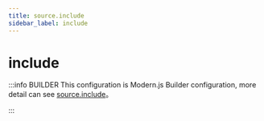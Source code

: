 ```yaml
---
title: source.include
sidebar_label: include
---
```

# include

:::info BUILDER
This configuration is Modern.js Builder configuration, more detail can see [source.include](https://modernjs.dev/builder/en/api/config-source.html#source-include)。

:::


<Main />

